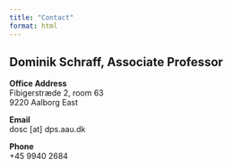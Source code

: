 ```yaml
---
title: "Contact"
format: html
---
```


## Dominik Schraff, Associate Professor

**Office Address**\
Fibigerstræde 2, room 63\
9220 Aalborg East

**Email**\
dosc \[at\] dps.aau.dk

**Phone**\
+45 9940 2684
